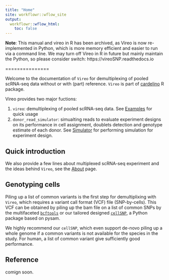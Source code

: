 ```yaml
---
title: "Home"
site: workflowr::wflow_site
output:
  workflowr::wflow_html:
    toc: false
---
```



**Note**: This manual and vireo in R has been archived, as 
Vireo is now re-implemented in Python, which is more memory 
efficient and easier to run via a command line. We may turn off Vireo in R 
in future but mainly maintain the Python, so please consider switch:
https://vireoSNP.readthedocs.io

===============


Welcome to the documentation of `Vireo` for demultiplexing of pooled scRNA-seq 
data without or with (part) reference. `Vireo` is part of 
[cardelino](https://github.com/PMBio/cardelino) R package. 

Vireo provides two major fuctions:

1. `vireo`: demultiplexing of pooled scRNA-seq data. See 
   [Examples](examples.html) for quick
   usage
2. `donor_read_simulator`: simualting reads to evaluate experiment designs on 
   its performance in cell assignment, doublets detection and genotype estimate 
   of each donor. See 
   [Simulator](simulation.html) for 
   performing simulation for experiment design.
   
   
## Quick introduction
We also provide a few lines about multiplexed scRNA-seq experiment and the ideas 
behind `Vireo`, see the [About](about.html)
page.


## Genotyping cells
Piling up a list of common variants is the first step for demultiplixing with 
`Vireo`, which requires a variant call format (VCF) file (SNP-by-cells). This 
VCF can be obtained by piling up the bam file on a list of common SNPs by the 
multifaceted [`bcftools`](http://www.htslib.org/doc/bcftools.html) or our 
tailored designed [`cellSNP`](https://github.com/huangyh09/cellSNP), a Python 
package based on pysam.

We highly recommend our `cellSNP`, which even support de-novo piling up a whole 
genome if a common variants is not available for the species in the study. For 
human, a list of common variant give sufficiently good performance.


## Reference
comign soon.

